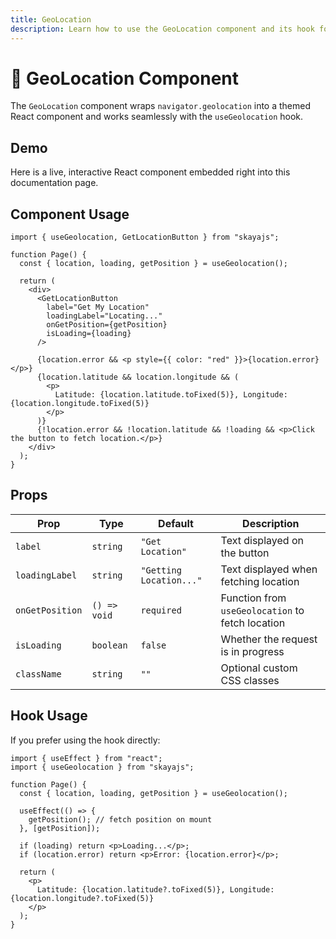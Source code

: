 ```yaml
---
title: GeoLocation
description: Learn how to use the GeoLocation component and its hook for real-time user position.
---
```


# 📍 GeoLocation Component

The `GeoLocation` component wraps `navigator.geolocation` into a themed React component and works seamlessly with the `useGeolocation` hook.  

## Demo


<Location />

Here is a live, interactive React component embedded right into this documentation page.

## Component Usage

```tsx
import { useGeolocation, GetLocationButton } from "skayajs";

function Page() {
  const { location, loading, getPosition } = useGeolocation();

  return (
    <div>
      <GetLocationButton
        label="Get My Location"
        loadingLabel="Locating..."
        onGetPosition={getPosition}
        isLoading={loading}
      />

      {location.error && <p style={{ color: "red" }}>{location.error}</p>}
      {location.latitude && location.longitude && (
        <p>
          Latitude: {location.latitude.toFixed(5)}, Longitude: {location.longitude.toFixed(5)}
        </p>
      )}
      {!location.error && !location.latitude && !loading && <p>Click the button to fetch location.</p>}
    </div>
  );
}
```

## Props

| Prop           | Type                                           | Default                     | Description                                      |
|----------------|-----------------------------------------------|----------------------------|--------------------------------------------------|
| `label`        | `string`                                      | `"Get Location"`           | Text displayed on the button                     |
| `loadingLabel` | `string`                                      | `"Getting Location..."`    | Text displayed when fetching location           |
| `onGetPosition`| `() => void`                                  | `required`                 | Function from `useGeolocation` to fetch location|
| `isLoading`    | `boolean`                                     | `false`                    | Whether the request is in progress              |
| `className`    | `string`                                      | `""`                        | Optional custom CSS classes                      |

## Hook Usage

If you prefer using the hook directly:

```tsx
import { useEffect } from "react";
import { useGeolocation } from "skayajs";

function Page() {
  const { location, loading, getPosition } = useGeolocation();

  useEffect(() => {
    getPosition(); // fetch position on mount
  }, [getPosition]);

  if (loading) return <p>Loading...</p>;
  if (location.error) return <p>Error: {location.error}</p>;

  return (
    <p>
      Latitude: {location.latitude?.toFixed(5)}, Longitude: {location.longitude?.toFixed(5)}
    </p>
  );
}
```
